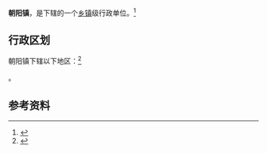 {{中国乡级行政区|21/12/24/118/000}}

'''朝阳镇'''，是{{PRC admin/fullname|21/12/24/118/000|3}}下辖的一个[[乡镇|乡镇]]级行政单位。<ref>{{PRC admin/ref sgc|{{PRC admin/parent|21/12/24/118/000}}}}</ref>

== 行政区划 ==

朝阳镇下辖以下地区：<ref>{{PRC admin/ref sgc|21/12/24/118/000}}</ref>

{{PRC admin/children|21/12/24/118/000}}。

== 参考资料 ==

{{reflist}}

{{行政区划小作品}}
{{PRC admin/navcat|21/12/24/118/000}}